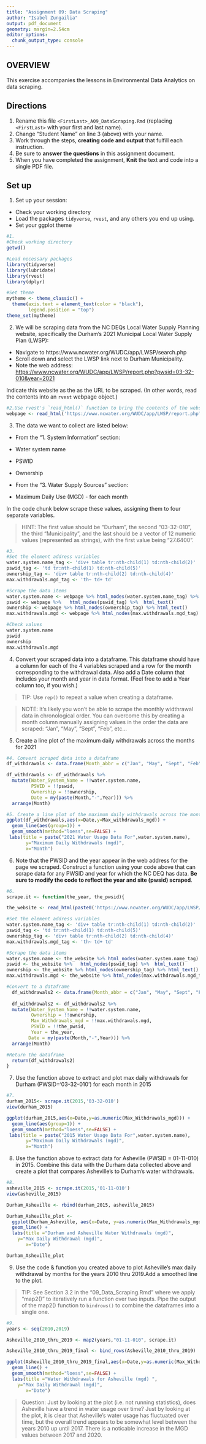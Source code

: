 ```yaml
---
title: "Assignment 09: Data Scraping"
author: "Isabel Zungailia"
output: pdf_document
geometry: margin=2.54cm
editor_options: 
  chunk_output_type: console
---
```


## OVERVIEW

This exercise accompanies the lessons in Environmental Data Analytics on data scraping. 

## Directions
1. Rename this file `<FirstLast>_A09_DataScraping.Rmd` (replacing `<FirstLast>` with your first and last name).
2. Change "Student Name" on line 3 (above) with your name.
3. Work through the steps, **creating code and output** that fulfill each instruction.
4. Be sure to **answer the questions** in this assignment document.
5. When you have completed the assignment, **Knit** the text and code into a single PDF file.


## Set up 
1. Set up your session:

* Check your working directory
* Load the packages `tidyverse`, `rvest`, and any others you end up using.
* Set your ggplot theme

```r
#1.
#Check working directory
getwd()

#Load necessary packages
library(tidyverse)
library(lubridate)
library(rvest)
library(dplyr)

#Set theme
mytheme <- theme_classic() +
  theme(axis.text = element_text(color = "black"), 
        legend.position = "top")
theme_set(mytheme)
```

2. We will be scraping data from the NC DEQs Local Water Supply Planning website, specifically the Durham's 2021 Municipal Local Water Supply Plan (LWSP): 
 * Navigate to https://www.ncwater.org/WUDC/app/LWSP/search.php
 * Scroll down and select the LWSP link next to Durham Municipality. 
 * Note the web address: <https://www.ncwater.org/WUDC/app/LWSP/report.php?pwsid=03-32-010&year=2021>
 
Indicate this website as the as the URL to be scraped. (In other words, read the contents into an `rvest` webpage object.)

```r
#2.Use rvest's `read_html()` function to bring the contents of the website into our coding environment
webpage <- read_html('https://www.ncwater.org/WUDC/app/LWSP/report.php?pwsid=03-32-010&year=2021')

```

3. The data we want to collect are listed below:

* From the "1. System Information" section:
 * Water system name
 * PSWID
 * Ownership
 
* From the "3. Water Supply Sources" section:
 * Maximum Daily Use (MGD) - for each month

In the code chunk below scrape these values, assigning them to four separate variables.

>HINT: The first value should be "Durham", the second "03-32-010", the third "Municipality", and the last should be a vector of 12 numeric values (represented as strings), with the first value being "27.6400".

```r
#3.
#Set the element address variables
water.system.name_tag <- 'div+ table tr:nth-child(1) td:nth-child(2)'
pswid_tag <- 'td tr:nth-child(1) td:nth-child(5)'
ownership_tag <- 'div+ table tr:nth-child(2) td:nth-child(4)'
max.withdrawals.mgd_tag <- 'th~ td+ td'

#Scrape the data items
water.system.name <- webpage %>% html_nodes(water.system.name_tag) %>% html_text()
pswid <- webpage %>%   html_nodes(pswid_tag) %>%  html_text()
ownership <- webpage %>% html_nodes(ownership_tag) %>% html_text()
max.withdrawals.mgd <- webpage %>% html_nodes(max.withdrawals.mgd_tag) %>% html_text()

#Check values
water.system.name
pswid
ownership
max.withdrawals.mgd
```


4. Convert your scraped data into a dataframe. This dataframe should have a column for each of the 4 variables scraped and a row for the month corresponding to the withdrawal data. Also add a Date column that includes your month and year in data format. (Feel free to add a Year column too, if you wish.)

>TIP: Use `rep()` to repeat a value when creating a dataframe.

>NOTE: It's likely you won't be able to scrape the monthly widthrawal data in chronological order. You can overcome this by creating a month column manually assigning values in the order the data are scraped: "Jan", "May", "Sept", "Feb", etc...

5. Create a line plot of the maximum daily withdrawals across the months for 2021

```r
#4. Convert scraped data into a dataframe
df_withdrawals <- data.frame(Month_abbr = c("Jan", "May", "Sept", "Feb", "June", "Oct", "Mar", "Jul", "Nov", "Apr", "Aug", "Dec"), Month = c(1, 5, 9, 2, 6, 10, 3, 7, 11, 4, 8, 12), Year = rep(2021,12), Max_withdrawals_mgd = as.numeric(max.withdrawals.mgd))

df_withdrawals <- df_withdrawals %>% 
  mutate(Water_System_Name = !!water.system.name,
         PSWID = !!pswid,
         Ownership = !!ownership,
         Date = my(paste(Month,"-",Year))) %>% 
  arrange(Month)

#5. Create a line plot of the maximum daily withdrawals across the months for 2021
ggplot(df_withdrawals,aes(x=Date,y=Max_withdrawals_mgd)) +
  geom_line(aes(group=1)) + 
  geom_smooth(method="loess",se=FALSE) +
 labs(title = paste("2021 Water Usage Data For",water.system.name),
       y="Maximum Daily Withdrawals (mgd)",
       x="Month")
```

6. Note that the PWSID and the year appear in the web address for the page we scraped. Construct a function using your code above that can scrape data for any PWSID and year for which the NC DEQ has data. **Be sure to modify the code to reflect the year and site (pwsid) scraped**.

```r
#6.
scrape.it <- function(the_year, the_pwsid){

the_website <- read_html(paste0('https://www.ncwater.org/WUDC/app/LWSP/report.php?pwsid=',the_pwsid,'&year=', the_year))

#Set the element address variables
water.system.name_tag <- 'div+ table tr:nth-child(1) td:nth-child(2)'
pswid_tag <- 'td tr:nth-child(1) td:nth-child(5)'
ownership_tag <- 'div+ table tr:nth-child(2) td:nth-child(4)'
max.withdrawals.mgd_tag <- 'th~ td+ td'

#Scrape the data items
water.system.name <- the_website %>% html_nodes(water.system.name_tag) %>% html_text()
pswid <- the_website %>%   html_nodes(pswid_tag) %>%  html_text()
ownership <- the_website %>% html_nodes(ownership_tag) %>% html_text()
max.withdrawals.mgd <- the_website %>% html_nodes(max.withdrawals.mgd_tag) %>% html_text()

#Convert to a dataframe
  df_withdrawals2 <- data.frame(Month_abbr = c("Jan", "May", "Sept", "Feb", "June", "Oct", "Mar", "Jul", "Nov", "Apr", "Aug", "Dec"), Month = c(1, 5, 9, 2, 6, 10, 3, 7, 11, 4, 8, 12))
  
  df_withdrawals2 <- df_withdrawals2 %>% 
  mutate(Water_System_Name = !!water.system.name,
         Ownership = !!ownership,
         Max_Withdrawals_mgd = !!max.withdrawals.mgd,
         PSWID = !!the_pwsid,
         Year = the_year,
        Date = my(paste(Month,"-",Year))) %>% 
  arrange(Month)                  

#Return the dataframe
  return(df_withdrawals2)
}
```

7. Use the function above to extract and plot max daily withdrawals for Durham (PWSID='03-32-010') for each month in 2015

```r
#7.
durham_2015<- scrape.it(2015,'03-32-010')
view(durham_2015)

ggplot(durham_2015,aes(x=Date,y=as.numeric(Max_Withdrawals_mgd))) +
  geom_line(aes(group=1)) + 
  geom_smooth(method="loess",se=FALSE) +
 labs(title = paste("2015 Water Usage Data For",water.system.name),
       y="Maximum Daily Withdrawals (mgd)",
       x="Month")
```

8. Use the function above to extract data for Asheville (PWSID = 01-11-010) in 2015. Combine this data with the Durham data collected above and create a plot that compares Asheville's to Durham's water withdrawals.

```r
#8.
asheville_2015 <- scrape.it(2015,'01-11-010')
view(asheville_2015)

Durham_Asheville <- rbind(durham_2015, asheville_2015)

Durham_Asheville_plot <- 
  ggplot(Durham_Asheville, aes(x=Date, y=as.numeric(Max_Withdrawals_mgd), color = Water_System_Name)) + 
  geom_line() +
  labs(title ="Durham and Asheville Water Withdrawals (mgd)",
    y="Max Daily Withdrawal (mgd)",
       x="Date")

Durham_Asheville_plot

```


9. Use the code & function you created above to plot Asheville's max daily withdrawal by months for the years 2010 thru 2019.Add a smoothed line to the plot.

>TIP: See Section 3.2 in the "09_Data_Scraping.Rmd" where we apply "map2()" to iteratively run a function over two inputs. Pipe the output of the map2() function to `bindrows()` to combine the dataframes into a single one. 

```r
#9.
years <- seq(2010,2019)

Asheville_2010_thru_2019 <- map2(years,"01-11-010", scrape.it)

Asheville_2010_thru_2019_final <- bind_rows(Asheville_2010_thru_2019)

ggplot(Asheville_2010_thru_2019_final,aes(x=Date,y=as.numeric(Max_Withdrawals_mgd))) + 
  geom_line() + 
  geom_smooth(method="loess",se=FALSE) +
  labs(title ="Water Withdrawals for Asheville (mgd) ",
    y="Max Daily Withdrawal (mgd)",
       x="Date")
```

>Question: Just by looking at the plot (i.e. not running statistics), does Asheville have a trend in water usage over time?
  Just by looking at the plot, it is clear that Asheville's water usage has fluctuated over time, but the overall trend appears to be somewhat level between the years 2010 up until 2017. There is a noticable increase in the MGD values between 2017 and 2020. 